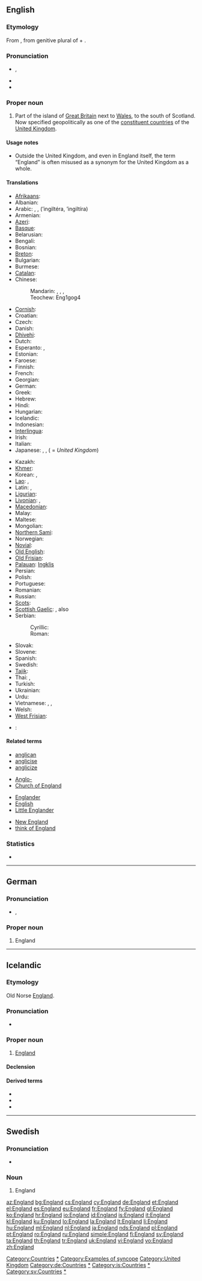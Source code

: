 {{wikipedia}}
==English==

===Etymology===
From {{etyl|ang}} {{term|Engla land||land of the Angles|lang=ang}}, from genitive plural of {{term|engle||Angle|lang=ang}} + {{term|land||land|lang=ang}}.

===Pronunciation===
* {{a|UK|US}} {{IPA|/ˈɪŋ.ɡlənd/}}, {{SAMPA|/"IN.gl@nd/}}
* {{audio|en-us-England.ogg|Audio (US)}}
* {{hyphenation|Eng|land}}

===Proper noun===
{{en-proper noun}}

# Part of the island of [[Great Britain]] next to [[Wales]], to the south of Scotland. Now specified geopolitically as one of the [[constituent country|constituent countries]] of the [[United Kingdom]].

====Usage notes====
* Outside the United Kingdom, and even in England itself, the term “England” is often misused as a synonym for the United Kingdom as a whole.

====Translations====
{{trans-top|England}}
* [[Afrikaans]]: {{t-|af|Engeland|xs=Afrikaans}}
* Albanian: {{t|sq|Angli}}
* Arabic: {{t-|ar|انجلترا|f}}, {{t-|ar|انكلترا|f}}, {{t-|ar|انكلترة|f}} (’ingiltéra, ’ingiltíra)
* Armenian: {{t-|hy|Անգլիա|tr=Anglia}}
* [[Azeri]]: {{t+|az|İngiltərə|xs=Azeri}}
* [[Basque]]: {{t|eu|Ingalaterra|xs=Basque}}
* Belarusian: {{t-|be|Англiя|f|tr=Ánhlija|xs=Belarusian}}
* Bengali: {{t-|bn|ইংল্যান্ড|tr=inlyanḍ}}
* Bosnian: {{t-|bs|Engleska|f}}
* [[Breton]]: {{t|br|Bro-Saoz|xs=Breton}}
* Bulgarian: {{t+|bg|Англия|f|tr=Ánglija}}
* Burmese: {{t|my|အႛဂလန္|tr=Ingalan|sc=Mymr|xs=Burmese}}
* [[Catalan]]: {{t|ca|Anglaterra|f}}
* Chinese:
*: Mandarin: {{t-|cmn|英國|sc=Hani}}, {{t-|cmn|英国|tr=Yīngguó|sc=Hani}}, {{t|cmn|英格蘭|sc=Hani}}, {{t|cmn|英格兰|tr=Yīnggélán|sc=Hani}}
*: Teochew: Eng1gog4
* [[Cornish]]: {{t-|kw|Pow Sows|xs=Cornish}}
* Croatian: {{t+|hr|Engleska|f}}
* Czech: {{t+|cs|Anglie|f}}
* Danish: {{t-|da|England}}
* [[Dhivehi]]: {{t|dv|އިނގިރޭސިވިލާތް|tr=Ingireysi Vilath|xs=Dhivehi}}
* Dutch: {{t+|nl|Engeland|n}}
* Esperanto: {{t-|eo|Anglio|xs=Esperanto}}, {{t-|eo|Anglujo|xs=Esperanto}}
* Estonian: {{t-|et|Inglismaa}}
* Faroese: {{t-|fo|Ongland|n|xs=Faroese}}
* Finnish: {{t+|fi|Englanti}}
* French: {{t+|fr|Angleterre|f}}
* Georgian: {{t-|ka|ინგლისი|tr=inglisi|sc=Geor|xs=Georgian}}
* German: {{t+|de|England|n}}
* Greek: {{t+|el|Αγγλία|f|tr=Anglía}}
* Hebrew: {{t-|he|אנגליה|f|tr=ánglia}}
* Hindi: {{t-|hi|इंग्लैंड|m|tr=iṅglaiṇḍ|sc=Deva}}
* Hungarian: {{t+|hu|Anglia}}
* Icelandic: {{t+|is|England}}
* Indonesian: {{t+|id|Inggris|xs=Indonesian}}
* [[Interlingua]]: {{t|ia|Anglaterra|xs=Interlingua}}
* Irish: {{t-|ga|Sasana|m|xs=Irish}}
* Italian: {{t+|it|Inghilterra|f}}
* Japanese: {{t+|ja|イングランド|tr=Ingurando}}, {{t+|ja|イギリス|tr=Igirisú}}, {{t+|ja|英国}} ({{t-|ja|えいこく|tr=Eikokú}} = ''United Kingdom'')
{{trans-mid}}
* Kazakh: {{t|kk|Аѓлышын|f|tr=Aglíshín|sc=Cyrl|xs=Kazakh}}
* [[Khmer]]: {{t|km|ប្រទេសអង់គ្លេស|tr=prɑteeh ɑngkleeh|sc=Khmr}}
* Korean: {{t-|ko|잉글랜드|tr=Inggeullaendeu|sc=Hang}}, {{t+|ko|영국|tr=Yeongguk|sc=Hang}}
* [[Lao]]: {{t-|lo|ອັງກິດ|tr='ang-kit|sc=Laoo|xs=Lao}}, {{t|lo|ປະເທດອັງກິດ|tr=patheet-'ang-kit|sc=Laoo}}
* Latin: {{t+|la|Anglia|f}}, {{t-|la|Albion|f}}
* [[Ligurian]]: {{tø|roa|Inghiltæra|xs=Jèrriais}}
* [[Livonian]]: {{tø|liv|Engõlmō}}, {{tø|liv|England}}
* [[Macedonian]]: {{t+|mk|Англија|f|tr=Ánglija}}
* Malay: {{t|ms|England}}
* Maltese: {{t-|mt|Ingilterra|alt=l-Ingilterra|xs=Maltese}}
* Mongolian: {{t|mn|Англи|tr=Angli|sc=Cyrl}}
* [[Northern Sami]]: {{tø|se|Englánda|xs=Northern Sami}}
* Norwegian: {{t-|no|England}}
* [[Novial]]: {{tø|nov|Anglia|xs=Novial}}
* [[Old English]]: {{t-|ang|Englaland|n|xs=Old English}}
* [[Old Frisian]]: {{tø|ofs|Angelond}}
* [[Palauan]]: [[Ingklis]]
* Persian: {{t-|fa|انگلستان|tr=engelestan|xs=Persian}}
* Polish: {{t+|pl|Anglia|f}}
* Portuguese: {{t+|pt|Inglaterra|f}}
* Romanian: {{t-|ro|Anglia|f}}
* Russian: {{t+|ru|Англия|f|tr=Ánglija}}
* [[Scots]]: {{tø|sco|England|xs=Scots}}
* [[Scottish Gaelic]]: {{t-|gd|Sasainn|f|xs=Scottish Gaelic}}, also {{t|gd|Sasann|m|xs=Scottish Gaelic}}
* Serbian:
*: Cyrillic: {{t-|sr|Енглеска|f|sc=Cyrl}}
*: Roman: {{t-|sr|Engleska|f}}
* Slovak: {{t|sk|Anglicko}}
* Slovene: {{t+|sl|Anglija|f}}
* Spanish: {{t+|es|Inglaterra|f}}
* Swedish: {{t+|sv|England}}
* [[Tajik]]: {{t|tg|Англия|tr=Angliya|sc=Cyrl}}
* Thai: {{t|th|ประเทศอังกฤษ|tr=prathet angkrit|sc=Thai}}, {{t|th|อังกฤษ|tr=angkrit|sc=Thai}}
* Turkish: {{t+|tr|İngiltere}}
* Ukrainian: {{t|uk|Англія|f|tr=Ánhlija|sc=Cyrl}}
* Urdu: {{t-|ur|انگلینڈ|m|tr=iṅglaiṇḍ|sc=ur-Arab}}
* Vietnamese: {{t|vi|nước Anh}}, {{t|vi|Anh Cát Lợi|xs=Vietnamese}}, {{t-|vi|Anh|xs=Vietnamese}}
* Welsh: {{t+|cy|Lloegr|f|xs=Welsh}}
* [[West Frisian]]: {{t+|fy|Ingelân|n|xs=West Frisian}}
* {{ttbc|an}}: {{t|an|Anglaterra|xs=Aragonese}}
{{trans-bottom}}

====Related terms====
{{rel-top4}}
* [[anglican]]
* [[anglicise]]
* [[anglicize]]
{{rel-mid4}}
* [[Anglo-]]
* [[Church of England]]
{{rel-mid4}}
* [[Englander]]
* [[English]]
* [[Little Englander]]
{{rel-mid4}}
* [[New England]]
* [[think of England]]
{{rel-bottom}}

===Statistics===
* {{rank|hold|cause|close|419|England|sense|ten|beautiful}}

[[Category:Countries]]
[[Category:England|*]]
[[Category:Examples of syncope]]
[[Category:United Kingdom]]

----

==German==
{{wikipedia|lang=de}}

===Pronunciation===
* {{IPA|/ˈɛŋlant/|lang=de}}, {{SAMPA|/"ENlant/|lang=de}}

===Proper noun===
{{infl|de|proper noun|g=n}}

# England

[[Category:de:Countries]]
[[Category:de:England|*]]

----

==Icelandic==
{{wikipedia|lang=is}}

===Etymology===
Old Norse [[Ęngland]].

===Pronunciation===
* {{IPA|/ˈeiŋ.lant/|lang=is}}

===Proper noun===
{{infl|is|proper noun|g=n}}

# [[#English|England]]

====Declension====
{{is-decl-noun-n-s|Engl|a|nd|pl=-|def=-}}

====Derived terms====
* {{l|is|Englendingur}}
* {{l|is|enskur}}
* {{l|is|Nýja-England}}

[[Category:is:Countries]]
[[Category:is:England|*]]

----

==Swedish==
{{wikipedia|lang=sv}}

===Pronunciation===
* {{audio|Sv-England.ogg|audio}}

===Noun===
{{infl|sv|proper noun}}

# England

[[Category:sv:Countries]]
[[Category:sv:England|*]]

[[az:England]]
[[bg:England]]
[[cs:England]]
[[cy:England]]
[[de:England]]
[[et:England]]
[[el:England]]
[[es:England]]
[[eu:England]]
[[fr:England]]
[[fy:England]]
[[gl:England]]
[[ko:England]]
[[hr:England]]
[[io:England]]
[[id:England]]
[[is:England]]
[[it:England]]
[[kl:England]]
[[ku:England]]
[[lo:England]]
[[la:England]]
[[lt:England]]
[[li:England]]
[[hu:England]]
[[ml:England]]
[[nl:England]]
[[ja:England]]
[[nds:England]]
[[pl:England]]
[[pt:England]]
[[ro:England]]
[[ru:England]]
[[simple:England]]
[[fi:England]]
[[sv:England]]
[[ta:England]]
[[th:England]]
[[tr:England]]
[[uk:England]]
[[vi:England]]
[[vo:England]]
[[zh:England]]